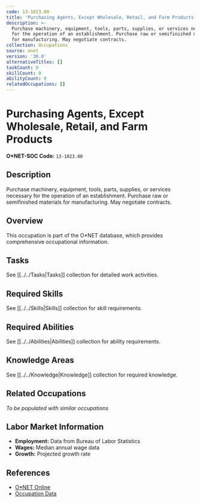 ```yaml
---
code: 13-1023.00
title: 'Purchasing Agents, Except Wholesale, Retail, and Farm Products'
description: >-
  Purchase machinery, equipment, tools, parts, supplies, or services necessary
  for the operation of an establishment. Purchase raw or semifinished materials
  for manufacturing. May negotiate contracts.
collection: Occupations
source: onet
version: '30.0'
alternativeTitles: []
taskCount: 0
skillCount: 0
abilityCount: 0
relatedOccupations: []
---
```

# Purchasing Agents, Except Wholesale, Retail, and Farm Products

**O*NET-SOC Code:** `13-1023.00`

## Description

Purchase machinery, equipment, tools, parts, supplies, or services necessary for the operation of an establishment. Purchase raw or semifinished materials for manufacturing. May negotiate contracts.

## Overview

This occupation is part of the O*NET database, which provides comprehensive occupational information.

## Tasks

See [[../../Tasks|Tasks]] collection for detailed work activities.

## Required Skills

See [[../../Skills|Skills]] collection for skill requirements.

## Required Abilities

See [[../../Abilities|Abilities]] collection for ability requirements.

## Knowledge Areas

See [[../../Knowledge|Knowledge]] collection for required knowledge.

## Related Occupations

*To be populated with similar occupations*

## Labor Market Information

- **Employment:** Data from Bureau of Labor Statistics
- **Wages:** Median annual wage data
- **Growth:** Projected growth rate

## References

- [O*NET Online](https://www.onetonline.org/link/summary/13-1023.00)
- [Occupation Data](https://www.onetcenter.org/)

